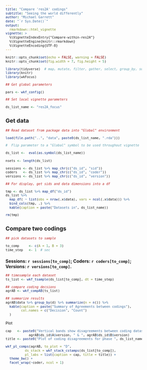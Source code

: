 ```yaml
---
title: "Compare 'res2A' codings"
subtitle: "Seeing the world differently"
author: "Michael Garrett"
date: "`r Sys.Date()`"
output: 
  rmarkdown::html_vignette
vignette: >
  %\VignetteIndexEntry{"Compare-within-res2A"}
  %\VignetteEngine{knitr::rmarkdown}
  %\VignetteEncoding{UTF-8}
---
```


<style type="text/css">

body{ /* Normal  */
      font-size: 12px;
  }
td {  /* Table  */
  font-size: 12px;
}
h1.title {
  font-size: 32px;
}
h1 { /* Header 1 */
  font-size: 24px;
}
h2 { /* Header 2 */
    font-size: 18px;
}
h3 { /* Header 3 */
  font-size: 14px;
}

</style>

```r

knitr::opts_chunk$set(echo = FALSE, warning = FALSE)
knitr::opts_chunk$set(fig.width = 7, fig.height = 5)

library(tidyverse)  # map, mutate, filter, gather, select, group_by, summarize
library(knitr)
library(wkFocus)

## Get global parameters

pars <- wkf_config()

## Set local vignette parameters

ds_list_name <- "res2A_focus"

```

## Get data

```r

## Read dataset from package data into "Global" environment

load(file.path("..", "data", paste0(ds_list_name, ".rda")))

#  Flip parameter to a "Global" symbol to be used throughout vignette

ds_list <-  eval(as.symbol(ds_list_name))

```


```r

nsets <- length(ds_list)

sessions <- ds_list %>% map_chr(c("ds_id", "sid"))
coders   <- ds_list %>% map_chr(c("ds_id", "coder"))
versions <- ds_list %>% map_chr(c("ds_id", "version"))

## For display, get sids and data dimensions into a df 

tmp <- ds_list %>% map_df("ds_id")
ds_list %>% 
  map_df( ~ list(obs = nrow(.x$data), vars = ncol(.x$data))) %>% 
  bind_cols(tmp, .) %>% 
  kable(caption = paste("Datasets in", ds_list_name))

rm(tmp)

```

## Compare two codings

<P style="page-break-before: always">

```r

## pick datasets to sample

to_comp     <- c(A = 1, B = 3)
time_step   <- 1  # sec
```

### Sessions: `r sessions[to_comp]`; Coders: `r coders[to_comp]`; Versions: `r versions[to_comp]`.

```r

## timesample each dataset
ts_list <- wkf_tsample(ds_list[to_comp], dt = time_step)

## compare coding decsions 
agrAB <- wkf_compAB(ts_list)

## summarize results
agrAB$data %>% group_by(d) %>% summarize(n = n()) %>% 
  kable(caption = paste("Summary of Agreements between codings"),
        col.names = c("Decision", "Count")
  )

```

Plot

```r

cap   <- paste0("Vertical bands show disagreements between coding datasets: ", 
            agrAB$ds_id$A$version, " & ", agrAB$ds_id$B$version)
title <- paste0("Plot of coding disagreements for phase ", ds_list_name)

wkf_pl_comps(agrAB, to_plot = "D",
          ds_stack = wkf_stack_cstamps(ds_list[to_comp]),
          pl_labs = list(caption = cap, title = title)) + 
  theme_bw() +
  facet_wrap(~coder, ncol = 1)

```


